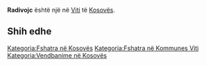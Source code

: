 {{Fshat në 
 | Emri                = Radivojc
 | EmriAlt                = 
 | NAME_SHORT_FORM=      
 | NAME_GENERIC=      
 | NAME_SORT_NAME_RO=      RADIVOJC
 | FULL_NAME_RO = Radivojc
 | FULL_NAME_ND_RO=Radivojc
 | SORT_NAME_RG=RADIVOJC
 | FULL_NAME_RG=Radivojc
 | FULL_NAME_ND_RG=Radivojc
 | SRP_NAME_SHORT_FORM=      
 | SRP_NAME_GENERIC=      
 | SRP_NAME_SORT_NAME_RO=      
 | SRP_FULL_NAME_RO = 
 | SRP_FULL_NAME_ND_RO=
 | SRP_SORT_NAME_RG=
 | SRP_FULL_NAME_RG=
 | SRP_FULL_NAME_ND_RG=
 | Emri (Rasa dhanore) = 
 | Figura              = 
 | Shteti              = Kosovo
 | Komuna              = Viti
 | Kodi postar         = 
 | Sipërfaqja          = 

 | Popullsia           = 

 | Regj. i popullsisë  = 
 | Dend. e popullsisë  = 
 | Faqja zyrtare       = 
 <!--- Koordinatat ----> 
 | Gjerësia            = 42.380833
 | Gjatësia            = 21.391944
 | Lartësia            = 
}}
'''Radivojc''' është një [[]] në [[Viti]] të [[Kosovës]].

<!-- == Gjeografia == -->
<!-- == Historia == -->
<!-- == Demografia == -->
== Shih edhe ==
{{Komuna Viti}}
{{Kosovo-Administrata-Cung}}

[[Kategoria:Fshatra në Kosovës]]
[[Kategoria:Fshatra në Kommunes Viti]]
[[Kategoria:Vendbanime në Kosovës]]